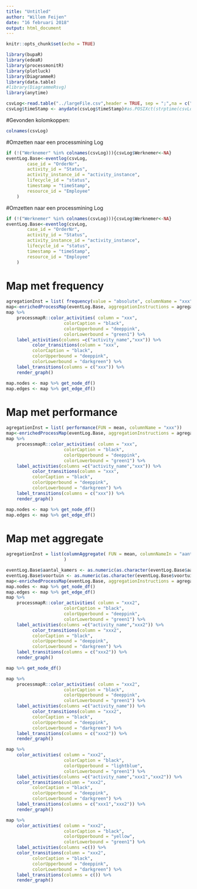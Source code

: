 ```yaml
---
title: "Untitled"
author: "Willem Feijen"
date: "16 februari 2018"
output: html_document
---
```


```r
knitr::opts_chunk$set(echo = TRUE)
```

```r
library(bupaR)
library(edeaR)
library(processmonitR)
library(plotluck)
library(DiagrammeR)
library(data.table)
#library(DiagrammeRsvg)
library(anytime)

csvLog<-read.table("../largeFile.csv",header = TRUE, sep = ";",na = c("n.v.t.","onbekend","-", "NA"))
csvLog$timeStamp <- anydate(csvLog$timeStamp)#as.POSIXct(strptime(csvLog$timeStamp, "%d-%m-%Y"))
```


#Gevonden kolomkoppen:
```r
colnames(csvLog)
```

#Omzetten naar een processmining Log 
```r
if (!("Werknemer" %in% colnames(csvLog))){csvLog$Werknemer<-NA}
eventLog.Base<-eventlog(csvLog,
        case_id = "OrderNr",
        activity_id = "Status",
        activity_instance_id = "activity_instance",
        lifecycle_id = "status",
        timestamp = "timeStamp",
        resource_id = "Employee"
    )
```
#Omzetten naar een processmining Log 
```r
if (!("Werknemer" %in% colnames(csvLog))){csvLog$Werknemer<-NA}
eventLog.Base<-eventlog(csvLog,
        case_id = "OrderNr",
        activity_id = "Status",
        activity_instance_id = "activity_instance",
        lifecycle_id = "status",
        timestamp = "timeStamp",
        resource_id = "Employee"
    )
```
# Map met frequency
```r
agregationInst = list( frequency(value = "absolute", columnName = "xxx") )
map<-enrichedProcessMap(eventLog.Base, aggregationInstructions = agregationInst )
map %>%
    processmapR::color_activities( column = "xxx",
                      colorCaption = "black",
                      colorUpperbound = "deeppink",
                      colorLowerbound = "green1") %>%
    label_activities(columns =c("activity_name","xxx")) %>%
          color_transitions(column = "xxx",
          colorCaption = "black",
          colorUpperbound = "deeppink",
          colorLowerbound = "darkgreen") %>%
    label_transitions(columns = c("xxx")) %>% 
    render_graph()

map.nodes <- map %>% get_node_df()
map.edges <- map %>% get_edge_df()
```
# Map met performance
```r
agregationInst = list( performance(FUN = mean, columnName = "xxx"))
map<-enrichedProcessMap(eventLog.Base, aggregationInstructions = agregationInst )
map %>%
    processmapR::color_activities( column = "xxx",
                      colorCaption = "black",
                      colorUpperbound = "deeppink",
                      colorLowerbound = "green1") %>%
    label_activities(columns =c("activity_name","xxx")) %>%
          color_transitions(column = "xxx",
          colorCaption = "black",
          colorUpperbound = "deeppink",
          colorLowerbound = "darkgreen") %>%
    label_transitions(columns = c("xxx")) %>% 
    render_graph()

map.nodes <- map %>% get_node_df()
map.edges <- map %>% get_edge_df()
```
# Map met aggregate
```r

agregationInst = list(columnAggregate( FUN = mean, columnNameIn = "aantal_kamers", columnNameOut = "xxx1", edgeOperation = "to"),columnAggregate( FUN = mean, columnNameIn = "voortuin", columnNameOut = "xxx2", edgeOperation = "from")
                      )

eventLog.Base$aantal_kamers <- as.numeric(as.character(eventLog.Base$aantal_kamers))
eventLog.Base$voortuin <- as.numeric(as.character(eventLog.Base$voortuin))
map<-enrichedProcessMap(eventLog.Base, aggregationInstructions = agregationInst )
map.nodes <- map %>% get_node_df()
map.edges <- map %>% get_edge_df()
map %>%
    processmapR::color_activities( column = "xxx2",
                      colorCaption = "black",
                      colorUpperbound = "deeppink",
                      colorLowerbound = "green1") %>%
    label_activities(columns =c("activity_name","xxx2")) %>%
          color_transitions(column = "xxx2",
          colorCaption = "black",
          colorUpperbound = "deeppink",
          colorLowerbound = "darkgreen") %>%
    label_transitions(columns = c("xxx2")) %>% 
    render_graph()


```
```r
map %>% get_node_df()

map %>%
    processmapR::color_activities( column = "xxx2",
                      colorCaption = "black",
                      colorUpperbound = "deeppink",
                      colorLowerbound = "green1") %>%
    label_activities(columns =c("activity_name")) %>%
          color_transitions(column = "xxx2",
          colorCaption = "black",
          colorUpperbound = "deeppink",
          colorLowerbound = "darkgreen") %>%
    label_transitions(columns = c("xxx2")) %>% 
    render_graph()
```

```r
map %>%
    color_activities( column = "xxx2",
                      colorCaption = "black",
                      colorUpperbound = "lightblue",
                      colorLowerbound = "green1") %>%
    label_activities(columns =c("activity_name","xxx1","xxx2")) %>%
    color_transitions(column = "xxx2",
          colorCaption = "black",
          colorUpperbound = "deeppink",
          colorLowerbound = "darkgreen") %>%
    label_transitions(columns = c("xxx1","xxx2")) %>% 
    render_graph()
```

```r
map %>%
    color_activities( column = "xxx2",
                      colorCaption = "black",
                      colorUpperbound = "yellow",
                      colorLowerbound = "green1") %>%
    label_activities(columns =c()) %>%
    color_transitions(column = "xxx2",
          colorCaption = "black",
          colorUpperbound = "deeppink",
          colorLowerbound = "darkgreen") %>%
    label_transitions(columns = c()) %>% 
    render_graph()
```


```r

```

